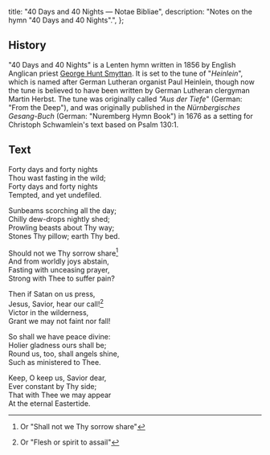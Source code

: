   title: "40 Days and 40 Nights — Notae Bibliae",
  description: "Notes on the hymn \"40 Days and 40 Nights\".",
};

<Initial text="Forty Days and Forty Nights" />

## History

"40 Days and 40 Nights" is a Lenten hymn written in 1856 by English Anglican priest [George Hunt Smyttan](/liturgy/music/composers/george-hunt-smyttan). It is set to the tune of "*Heinlein*", which is named after German Lutheran organist Paul Heinlein, though now the tune is believed to have been written by German Lutheran clergyman Martin Herbst. The tune was originally called *"Aus der Tiefe*" (German: "From the Deep"), and was originally published in the *Nürnbergisches Gesang-Buch* (German: "Nuremberg Hymn Book") in 1676 as a setting for Christoph Schwamlein's text based on Psalm 130:1.

## Text

Forty days and for­ty nights<br/>
Thou wast fast­ing in the wild;<br/>
Forty days and for­ty nights<br/>
Tempted, and yet un­de­filed.

Sunbeams scorch­ing all the day;<br/>
Chilly dew-drops night­ly shed;<br/>
Prowling beasts about Thy way;<br/>
Stones Thy pil­low; earth Thy bed.

Should not we Thy sor­row share[^1]<br/>
And from world­ly joys ab­stain,<br/>
Fasting with un­ceas­ing pray­er,<br/>
Strong with Thee to suf­fer pain?

Then if Sa­tan on us press,<br/>
Jesus, Sav­ior, hear our call![^2]<br/>
Victor in the wild­er­ness,<br/>
Grant we may not faint nor fall!

So shall we have peace di­vine:<br/>
Holier glad­ness ours shall be;<br/>
Round us, too, shall an­gels shine,<br/>
Such as min­is­tered to Thee.

Keep, O keep us, Sav­ior dear,<br/>
Ever con­stant by Thy side;<br/>
That with Thee we may ap­pear<br/>
At the eter­nal East­er­tide.

[^1]: Or "Shall not we Thy sorrow share"
[^2]: Or "Flesh or spirit to assail"
